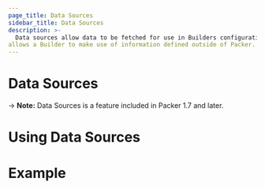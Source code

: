 ```yaml
---
page_title: Data Sources
sidebar_title: Data Sources
description: >-
  Data sources allow data to be fetched for use in Builders configuration. Use of data sources
allows a Builder to make use of information defined outside of Packer.
---
```


# Data Sources

-> **Note:** Data Sources is a feature included in Packer 1.7 and later.


# Using Data Sources


# Example


